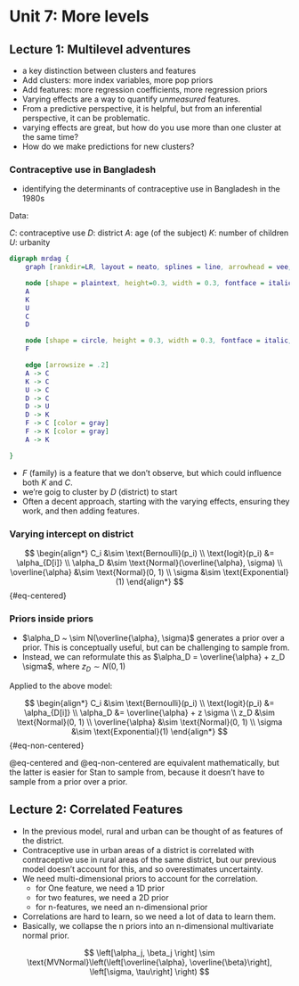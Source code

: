 # Unit 7: More levels

## Lecture 1: Multilevel adventures

- a key distinction between clusters and features
- Add clusters: more index variables, more pop priors
- Add features: more regression coefficients, more regression priors
- Varying effects are a way to quantify _unmeasured_ features. 
- From a predictive perspective, it is helpful, but from an inferential perspective, it can be problematic.
- varying effects are great, but how do you use more than one cluster at the same time? 
- How do we make predictions for new clusters? 

### Contraceptive use in Bangladesh

- identifying the determinants of contraceptive use in Bangladesh in the 1980s

Data: 

$C$: contraceptive use
$D$: district
$A$: age (of the subject)
$K$: number of children
$U$: urbanity

```dot
digraph mrdag {
    graph [rankdir=LR, layout = neato, splines = line, arrowhead = vee, arrowsize = 0.2]

    node [shape = plaintext, height=0.3, width = 0.3, fontface = italic]
    A
    K
    U
    C
    D

    node [shape = circle, height = 0.3, width = 0.3, fontface = italic, color = gray, fontcolor = gray]
    F

    edge [arrowsize = .2]
    A -> C
    K -> C
    U -> C
    D -> C
    D -> U
    D -> K
    F -> C [color = gray]
    F -> K [color = gray]
    A -> K

}
```

- $F$ (family) is a feature that we don't observe, but which could influence both $K$ and $C$.
- we're goig to cluster by $D$ (district) to start
- Often a decent approach, starting with the varying effects, ensuring they work, and then adding features. 

### Varying intercept on district

$$
\begin{align*}
C_i &\sim \text{Bernoulli}(p_i) \\
\text{logit}(p_i) &= \alpha_{D[i]} \\
\alpha_D &\sim \text{Normal}(\overline{\alpha}, \sigma) \\
\overline{\alpha} &\sim \text{Normal}(0, 1) \\
\sigma &\sim \text{Exponential}(1)
\end{align*}
$${#eq-centered}

### Priors inside priors

- $\alpha_D ~ \sim N(\overline{\alpha}, \sigma)$ generates a prior over a prior. This is conceptually useful, but can be challenging to sample from. 
- Instead, we can reformulate this as $\alpha_D = \overline{\alpha} + z_D \sigma$, where $z_D \sim N(0, 1)$

Applied to the above model: 

$$
\begin{align*}
C_i &\sim \text{Bernoulli}(p_i) \\
\text{logit}(p_i) &= \alpha_{D[i]} \\
\alpha_D &= \overline{\alpha} + z \sigma \\
z_D &\sim \text{Normal}(0, 1) \\
\overline{\alpha} &\sim \text{Normal}(0, 1) \\
\sigma &\sim \text{Exponential}(1)
\end{align*}
$${#eq-non-centered}

@eq-centered and @eq-non-centered are equivalent mathematically, but the latter is easier for Stan to sample from, because it doesn't have to sample from a prior over a prior.

## Lecture 2: Correlated Features

- In the previous model, rural and urban can be thought of as features of the district. 
- Contraceptive use in urban areas of a district is correlated with contraceptive use in rural areas of the same district, but our previous model doesn't account for this, and so overestimates uncertainty. 
- We need multi-dimensional priors to account for the correlation. 
    + for One feature, we need a 1D prior
    + for two features, we need a 2D prior
    + for n-features, we need an n-dimensional prior
- Correlations are hard to learn, so we need a lot of data to learn them. 
- Basically, we collapse the n priors into an n-dimensional multivariate normal prior. 

$$
\left[\alpha_j, \beta_j \right] \sim \text{MVNormal}\left(\left[\overline{\alpha}, \overline{\beta}\right], \left[\sigma, \tau\right] \right)
$$
